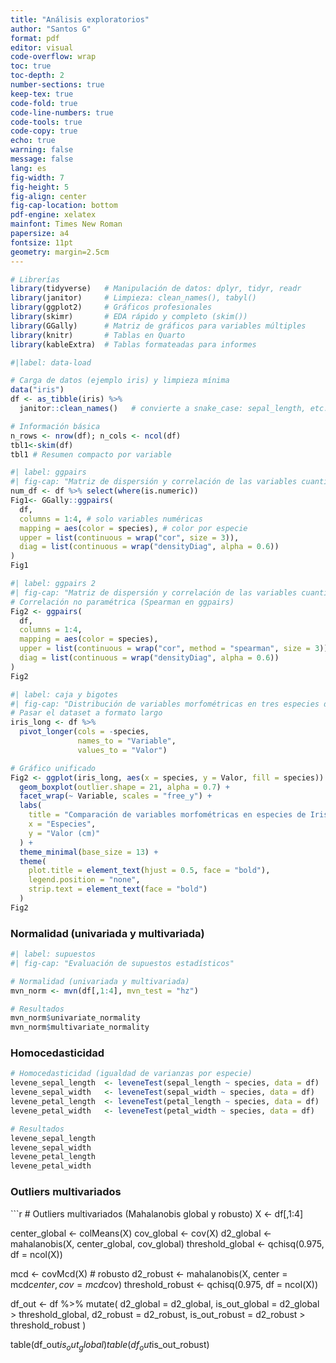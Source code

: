 ```yaml
---
title: "Análisis exploratorios"
author: "Santos G"
format: pdf
editor: visual
code-overflow: wrap
toc: true
toc-depth: 2
number-sections: true
keep-tex: true
code-fold: true
code-line-numbers: true
code-tools: true
code-copy: true
echo: true
warning: false
message: false
lang: es
fig-width: 7
fig-height: 5
fig-align: center
fig-cap-location: bottom
pdf-engine: xelatex
mainfont: Times New Roman
papersize: a4
fontsize: 11pt
geometry: margin=2.5cm
---
```


```r
# Librerías 
library(tidyverse)   # Manipulación de datos: dplyr, tidyr, readr
library(janitor)     # Limpieza: clean_names(), tabyl()
library(ggplot2)     # Gráficos profesionales
library(skimr)       # EDA rápido y completo (skim())
library(GGally)      # Matriz de gráficos para variables múltiples
library(knitr)       # Tablas en Quarto
library(kableExtra)  # Tablas formateadas para informes
```

```r
#|label: data-load

# Carga de datos (ejemplo iris) y limpieza mínima
data("iris")
df <- as_tibble(iris) %>% 
  janitor::clean_names()   # convierte a snake_case: sepal_length, etc.

# Información básica
n_rows <- nrow(df); n_cols <- ncol(df)
tbl1<-skim(df) 
tbl1 # Resumen compacto por variable
```

```r
#| label: ggpairs
#| fig-cap: "Matriz de dispersión y correlación de las variables cuantitativas."
num_df <- df %>% select(where(is.numeric))
Fig1<- GGally::ggpairs(
  df,
  columns = 1:4, # solo variables numéricas
  mapping = aes(color = species), # color por especie
  upper = list(continuous = wrap("cor", size = 3)),
  diag = list(continuous = wrap("densityDiag", alpha = 0.6))
)
Fig1
```

```r
#| label: ggpairs 2
#| fig-cap: "Matriz de dispersión y correlación de las variables cuantitativas (Spearman)."
# Correlación no paramétrica (Spearman en ggpairs)
Fig2 <- ggpairs(
  df,
  columns = 1:4,
  mapping = aes(color = species),
  upper = list(continuous = wrap("cor", method = "spearman", size = 3)),
  diag = list(continuous = wrap("densityDiag", alpha = 0.6))
)
Fig2
```

```r
#| label: caja y bigotes
#| fig-cap: "Distribución de variables morfométricas en tres especies de Iris."
# Pasar el dataset a formato largo
iris_long <- df %>%
  pivot_longer(cols = -species,
               names_to = "Variable",
               values_to = "Valor")

# Gráfico unificado
Fig2 <- ggplot(iris_long, aes(x = species, y = Valor, fill = species)) +
  geom_boxplot(outlier.shape = 21, alpha = 0.7) +
  facet_wrap(~ Variable, scales = "free_y") +
  labs(
    title = "Comparación de variables morfométricas en especies de Iris",
    x = "Especies",
    y = "Valor (cm)"
  ) +
  theme_minimal(base_size = 13) +
  theme(
    plot.title = element_text(hjust = 0.5, face = "bold"),
    legend.position = "none",
    strip.text = element_text(face = "bold")
  )
Fig2

```
### Normalidad (univariada y multivariada)

```r
#| label: supuestos
#| fig-cap: "Evaluación de supuestos estadísticos"

# Normalidad (univariada y multivariada)
mvn_norm <- mvn(df[,1:4], mvn_test = "hz")

# Resultados
mvn_norm$univariate_normality
mvn_norm$multivariate_normality
```

### Homocedasticidad

```r
# Homocedasticidad (igualdad de varianzas por especie)
levene_sepal_length  <- leveneTest(sepal_length ~ species, data = df)
levene_sepal_width   <- leveneTest(sepal_width ~ species, data = df)
levene_petal_length  <- leveneTest(petal_length ~ species, data = df)
levene_petal_width   <- leveneTest(petal_width ~ species, data = df)

# Resultados
levene_sepal_length
levene_sepal_width
levene_petal_length 
levene_petal_width
```

### Outliers multivariados

```r

# Outliers multivariados (Mahalanobis global y robusto)
X <- df[,1:4]

center_global <- colMeans(X)
cov_global <- cov(X)
d2_global <- mahalanobis(X, center_global, cov_global)
threshold_global <- qchisq(0.975, df = ncol(X))

mcd <- covMcd(X) # robusto
d2_robust <- mahalanobis(X, center = mcd$center, cov = mcd$cov)
threshold_robust <- qchisq(0.975, df = ncol(X))

df_out <- df %>%
  mutate(
    d2_global = d2_global,
    is_out_global = d2_global > threshold_global,
    d2_robust = d2_robust,
    is_out_robust = d2_robust > threshold_robust
  )

table(df_out$is_out_global)
table(df_out$is_out_robust)
